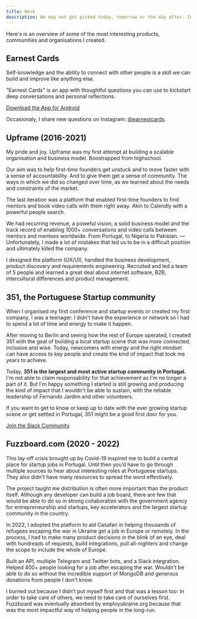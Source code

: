 ```yaml
---
title: Work
description: We may not get picked today, tomorrow or the day after. In fact, the phone might never ring. But we don't have to wait around. We can decide that we will pick ourselves. Regardless of whether someone out there is listening. — We can choose to do the work, to write a new essay, paint a new canvas, build a new product.
---
```


Here's is an overview of some of the most interesting products, communities and organisations I created.

## Earnest Cards
Self-knowledge and the ability to connect with other people is a skill we can build and improve like anything else.

"Earnest Cards" is an app with thoughtful questions you can use to kickstart deep conversations and personal reflections.

[Download the App for Android](https://play.google.com/store/apps/details?id=com.moonwith.earnest)

Occasionaly, I share new questions on Instagram: [@earnestcards](https://www.instagram.com/earnestcards/).

## Upframe (2016-2021)
My pride and joy. Upframe was my first attempt at building a scalable organisation and business model. Boostrapped from highschool.

Our aim was to help first-time founders get unstuck and to move faster with a sense of accountability. And to give them get a sense of community. The ways in which we did so changed over time, as we learned about the needs and constraints of the market.

The last iteration was a platform that enabled first-time founders to find mentors and book video calls with them right away. Akin to Calendly with a powerful people search.

We had recurring revenue, a poweful vision, a solid business model and the track record of enabling 1000+ conversations and video calls between mentors and mentees worldwide. From Portugal, to Nigeria to Pakistan. — Unfortunately, I made a lot of mistakes that led us to be in a difficult position and ultimately killed the company.

I designed the platform (UX/UI), handled the business development, product discovery and requirements engineering. Recruited and led a team of 5 people and learned a great deal about internet software, B2B, intercultural differences and product management.

## 351, the Portuguese Startup community

When I organised my first conference and startup events or created my first company, I was a teenager. I didn't have the experience or network so I had to spend a lot of time and energy to make it happen.

After moving to Berlin and seeing how the rest of Europe operated, I created 351 with the goal of building a local startup scene that was more connected, inclusive and wise. Today, newcomers with energy and the right mindset can have access to key people and create the kind of impact that took me years to achieve.

Today, **351 is the largest and most active startup community in Portugal.** I'm not able to claim responsability for that achievement as I'm no longer a part of it. But I'm happy something I started is still growing and producing the kind of impact that I wouldn't be able to sustain, with the reliable leadership of Fernando Jardim and other volunteers.

If you want to get to know or keep up to date with the ever growing startup scene or get settled in Portugal, 351 might be a good first door for you.

[Join the Slack Community](https://351startups.com/).

## Fuzzboard.com (2020 - 2022)
This lay-off crisis brought up by Covid-19 inspired me to build a central place for startup jobs in Portugal. Until then you’d have to go through multiple sources to hear about interesting roles at Portuguese startups. They also didn't have many resources to spread the word effectively.

The project taught me distribution is often more important than the product itself. Although any developer can build a job board, there are few that would be able to do so in strong collaboration with the government agency for entrepreneurship and startups, key accelerators and the largest startup community in the country.

In 2022, I adopted the platform to aid Casafari in helping thousands of refugees escaping the war in Ukraine get a job in Europe or remotely. In the process, I had to make many product decisions in the blink of an eye, deal with hundreads of requests, build integrations, pull all-nighters and change the scope to include the whole of Europe.

Built an API, multiple Telegram and Twitter bots, and a Slack integration. Helped 400+ people looking for a job after escaping the war. Wouldn't be able to do so without the incredible support of MongoDB and generous donations from people I don't know.

I burned out because I didn't put myself first and that was a lesson too: In order to take care of others, we need to take care of ourselves first. Fuzzboard was eventually absorbed by employukraine.org because that was the most impactful way of helping people in the long-run.